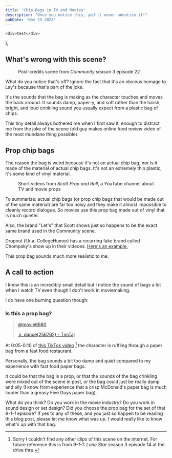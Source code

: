```yaml
---
title: 'Chip Bags in TV and Movies'
description: "Once you notice this, yoU'll never unnotice it!"
pubDate: 'Nov 25 2023'
---
```

	<div>test</div>
);

## What's wrong with this scene?
 
<figure>
	<YouTubeEmbed src="https://www.youtube.com/embed/JS9zBaBmZxc"/>
	<figcaption>Post-credits scene from <i>Community</i> season 3 episode 22 </figcaption>
</figure>

What do you notice that's off? Ignore the fact that it's an obvious homage to Lay's because that's part of the joke.

It's the sounds that the bag is making as the character touches and moves the back around. It sounds damp, paper-y, and soft rather than the harsh, bright, and loud crinkling sound you usually expect from a plastic bag of chips.

This tiny detail always bothered me when I first saw it, enough to distract me from the joke of the scene (old guy makes online food review video of the most mundane thing possible).

## Prop chip bags

The reason the bag is weird because it's not an actual chip bag, nor is it made of the material of actual chip bags. It's not an extremely thin plastic, it's some kind of vinyl material.

<figure>
	<YouTubeEmbed src="https://www.youtube.com/embed/OA42ZSO8-Yc"/>
	<YouTubeEmbed src="https://www.youtube.com/embed/8zzsE39KwvU"/>
	<figcaption>
	Short videos from <i>Scott Prop and Roll</i>, a YouTube channel about TV and movie props
	</figcaption>
</figure>

To summarize: actual chip bags (or prop chip bags that would be made out of the same material) are far too noisy and they make it almost impossible to cleanly record dialogue. So movies use this prop bag made out of vinyl that is much quieter.

Also, the brand "Let's" that Scott shows just so happens to be the exact same brand used in the Community scene.

Dropout (f.k.a. CollegeHumor) has a recurring fake brand called Chompsky's show up in their videoes. [Here's an example.](https://youtube.com/clip/UgkxI4jAEwB-IOaXjNKPfbJEtur3VwdATIg2?si=1FK76BX9HNTOu-LV)

<figure>
	<YouTubeEmbed src="https://www.youtube.com/embed/CNzWb9Lu2Fs?clip=UgkxI4jAEwB-IOaXjNKPfbJEtur3VwdATIg2&clipt=ELDkAxjwogQ"/>
</figure>

This prop bag sounds much more realistic to me.

## A call to action

I know this is an incredibly small detail but I notice the sound of bags a lot when I watch TV even though I don't work in moviemaking.

I do have one burning question though:

### Is this a prop bag?

<blockquote class="tiktok-embed" cite="https://www.tiktok.com/@movie6680/video/7302453534132407582"
	data-video-id="7302453534132407582" style="max-width: 605px;min-width: 325px;">
	<section>
	<a target="_blank" title="@movie6680" href="https://www.tiktok.com/@movie6680?refer=embed">@movie6680</a>
		<p></p>
		<a target="_blank" title="♬ dance(256762) - TimTaj"
			href="https://www.tiktok.com/music/dance-256762-6830462309895276545?refer=embed">♬ dance(256762) - TimTaj</a>
	</section>
</blockquote>
<script async src="https://www.tiktok.com/embed.js"></script>

At 0:05-0:10 of [this TikTok video](https://www.tiktok.com/@movie6680/video/7302453534132407582?lang=en) [^1] the character is ruffling through a paper bag from a fast food restaurant.

Personally, the bag sounds a bit too damp and quiet compared to my experience with fast food paper bags.

It could be that the bag is a prop, or that the sounds of the bag crinkling were mixed out of the scene in post, or the bag could just be really damp and oily (I know from experience that a crisp McDonald's paper bag is much louder than a greasy Five Guys paper bag).

What do you think? Do you work in the movie industry? Do you work in sound design or set design? Did you choose the prop bag for the set of that _9-1-1_ episode? If yes to any of these, and you just so happen to be reading this blog post, please let me know what was up. I would really like to know what's up with that bag.

[^1]: Sorry I couldn't find any other clips of this scene on the internet. For future reference this is from _9-1-1: Lone Star_ season 3 episode 14 at the drive thru.
